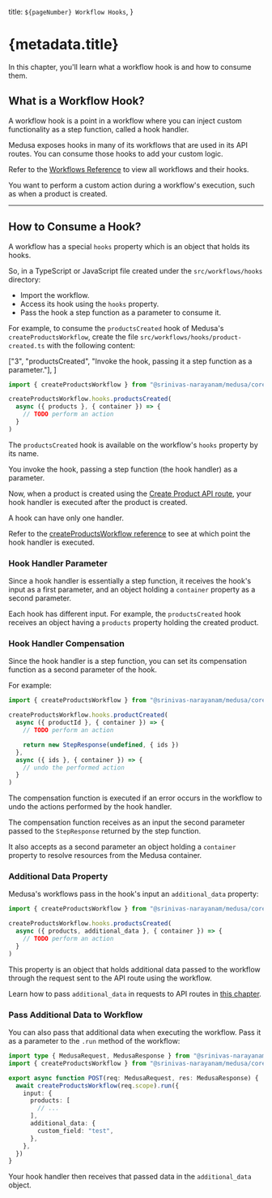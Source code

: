   title: `${pageNumber} Workflow Hooks`,
}

# {metadata.title}

In this chapter, you'll learn what a workflow hook is and how to consume them.

## What is a Workflow Hook?

A workflow hook is a point in a workflow where you can inject custom functionality as a step function, called a hook handler.

Medusa exposes hooks in many of its workflows that are used in its API routes. You can consume those hooks to add your custom logic.

<Note title="Tip">

Refer to the [Workflows Reference](!resources!/medusa-workflows-reference) to view all workflows and their hooks.

</Note>

<Note title="Consume workflow hooks when" type="success">

You want to perform a custom action during a workflow's execution, such as when a product is created.

</Note>

---

## How to Consume a Hook?

A workflow has a special `hooks` property which is an object that holds its hooks.

So, in a TypeScript or JavaScript file created under the `src/workflows/hooks` directory:

- Import the workflow.
- Access its hook using the `hooks` property.
- Pass the hook a step function as a parameter to consume it.

For example, to consume the `productsCreated` hook of Medusa's `createProductsWorkflow`, create the file `src/workflows/hooks/product-created.ts` with the following content:

  ["3", "productsCreated", "Invoke the hook, passing it a step function as a parameter."],
]

```ts title="src/workflows/hooks/product-created.ts" highlights={handlerHighlights}
import { createProductsWorkflow } from "@srinivas-narayanam/medusa/core-flows"

createProductsWorkflow.hooks.productsCreated(
  async ({ products }, { container }) => {
    // TODO perform an action
  }
)
```

The `productsCreated` hook is available on the workflow's `hooks` property by its name.

You invoke the hook, passing a step function (the hook handler) as a parameter.

Now, when a product is created using the [Create Product API route](!api!/admin#products_postproducts), your hook handler is executed after the product is created.

<Note>

A hook can have only one handler.

</Note>

<Note title="Tip">

Refer to the [createProductsWorkflow reference](!resources!/references/medusa-workflows/createProductsWorkflow) to see at which point the hook handler is executed.

</Note>

### Hook Handler Parameter

Since a hook handler is essentially a step function, it receives the hook's input as a first parameter, and an object holding a `container` property as a second parameter.

Each hook has different input. For example, the `productsCreated` hook receives an object having a `products` property holding the created product.

### Hook Handler Compensation

Since the hook handler is a step function, you can set its compensation function as a second parameter of the hook.

For example:

```ts title="src/workflows/hooks/product-created.ts"
import { createProductsWorkflow } from "@srinivas-narayanam/medusa/core-flows"

createProductsWorkflow.hooks.productCreated(
  async ({ productId }, { container }) => {
    // TODO perform an action

    return new StepResponse(undefined, { ids })
  },
  async ({ ids }, { container }) => {
    // undo the performed action
  }
)
```

The compensation function is executed if an error occurs in the workflow to undo the actions performed by the hook handler.

The compensation function receives as an input the second parameter passed to the `StepResponse` returned by the step function.

It also accepts as a second parameter an object holding a `container` property to resolve resources from the Medusa container.

### Additional Data Property

Medusa's workflows pass in the hook's input an `additional_data` property:

```ts title="src/workflows/hooks/product-created.ts" highlights={[["4", "additional_data"]]}
import { createProductsWorkflow } from "@srinivas-narayanam/medusa/core-flows"

createProductsWorkflow.hooks.productsCreated(
  async ({ products, additional_data }, { container }) => {
    // TODO perform an action
  }
)
```

This property is an object that holds additional data passed to the workflow through the request sent to the API route using the workflow.

<Note>

Learn how to pass `additional_data` in requests to API routes in [this chapter](../../api-routes/additional-data/page.mdx).

</Note>

### Pass Additional Data to Workflow

You can also pass that additional data when executing the workflow. Pass it as a parameter to the `.run` method of the workflow:

```ts title="src/workflows/hooks/product-created.ts" highlights={[["10", "additional_data"]]}
import type { MedusaRequest, MedusaResponse } from "@srinivas-narayanam/framework/http"
import { createProductsWorkflow } from "@srinivas-narayanam/medusa/core-flows"

export async function POST(req: MedusaRequest, res: MedusaResponse) {
  await createProductsWorkflow(req.scope).run({
    input: { 
      products: [
        // ...
      ], 
      additional_data: {
        custom_field: "test",
      },
    },
  })
}
```

Your hook handler then receives that passed data in the `additional_data` object.
